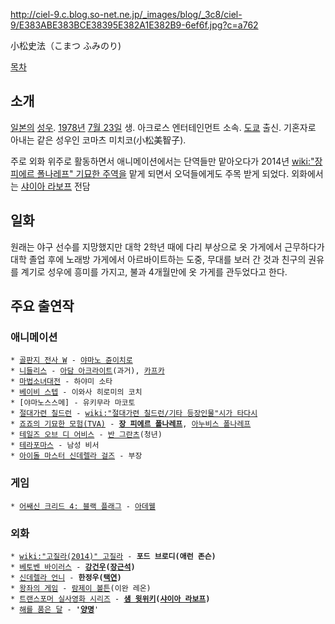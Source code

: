 http://ciel-9.c.blog.so-net.ne.jp/_images/blog/_3c8/ciel-9/E383ABE383BCE38395E382A1E382B9-6ef6f.jpg?c=a762

小松史法（こまつ ふみのり) 

[[목차]]
== 소개 ==
[[일본]]의 [[성우]]. [[1978년]] [[7월 23일]] 생. 아크로스 엔터테인먼트 소속. [[도쿄]] 출신. 기혼자로 아내는 같은 성우인 코마츠 미치코(小松美智子).

주로 외화 위주로 활동하면서 애니메이션에서는 단역들만 맡아오다가 2014년 [[wiki:"장 피에르 폴나레프" 기묘한 주역]]을 맡게 되면서 오덕들에게도 주목 받게 되었다.
외화에서는 [[샤이아 라보프]] 전담

== 일화 ==
원래는 야구 선수를 지망했지만 대학 2학년 때에 다리 부상으로 옷 가게에서 근무하다가 대학 졸업 후에 노래방 가게에서 아르바이트하는 도중, 무대를 보러 간 것과 친구의 권유를 계기로 성우에 흥미를 가지고, 불과 4개월만에 옷 가게를 관두었다고 한다.

== 주요 출연작 ==
=== 애니메이션 ===
 * [[골판지 전사 W]] - [[야마노 쥰이치로]]
 * [[니들리스]] - [[아담 아크라이트]](과거), [[카프카]]
 * [[마법소녀대전]] - 하야미 소타
 * [[베이비 스텝]] - 이와사 히로미의 코치
 * [야마노스스메] - 유키무라 마코토
 * [[절대가련 칠드런]] - [[wiki:"절대가련 칠드런/기타 등장인물"시가 타다시]]
 * [[죠죠의 기묘한 모험(TVA)]] - '''[[장 피에르 폴나레프]]''', [[아누비스 폴나레프]]
 * [[테일즈 오브 디 어비스]] - [[반 그란츠]](청년)
 * [[테라포마스]] - 남성 비서
 * [[아이돌 마스터 신데렐라 걸즈/애니메이션|아이돌 마스터 신데렐라 걸즈]] - 부장

=== 게임 ===
 * [[어쌔신 크리드 4: 블랙 플래그]] - [[아데웰]]

=== 외화 ===
 * [[wiki:"고질라(2014)" 고질라]] - '''포드 브로디(애런 존슨)'''
 * [[베토벤 바이러스]] - '''[[강건우]]([[장근석]])'''
 * [[신데렐라 언니]] - '''한정우([[택연]])'''
 * [[왕좌의 게임]] - [[람제이 볼튼]](이완 레온)
 * [[트랜스포머 실사영화 시리즈]] - '''[[샘 윗위키]]([[샤이아 라보프]])'''
 * [[해를 품은 달]] - ''''[[양명]]''''
